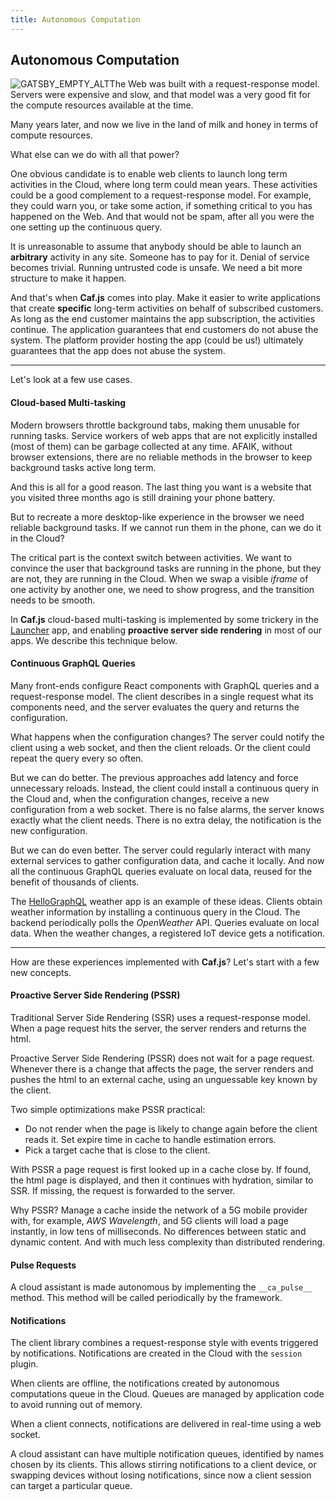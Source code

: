 ```yaml
---
title: Autonomous Computation
---
```

## Autonomous Computation

![GATSBY_EMPTY_ALT](../images/randy-fath-KyreMg96fuA-unsplash.jpg)The Web was built with a request-response model. Servers were expensive and slow, and that model was a very good fit for the compute resources available at the time.

Many years later, and now we live in the land of milk and honey in terms of compute resources.

What else can we do with all that power?

One obvious candidate is to enable web clients to launch long term activities in the Cloud, where long term could mean years. These activities could be a good complement to a request-response model. For example, they could warn you, or take some action, if something critical to you has happened on the Web. And that would not be spam, after all you were the one setting up the continuous query.

It is unreasonable to assume that anybody should be able to launch an **arbitrary** activity in any site. Someone has to pay for it. Denial of service becomes trivial. Running untrusted code is unsafe. We need a bit more structure to make it happen.

And that's when **Caf.js** comes into play. Make it easier to write applications that create **specific** long-term activities on behalf of subscribed customers. As long as the end customer maintains the app subscription, the activities continue. The application guarantees that end customers do not abuse the system. The platform provider hosting the app (could be us!) ultimately guarantees that the app does not abuse the system.

<hr/>

Let's look at a few use cases.

#### Cloud-based Multi-tasking

Modern browsers throttle background tabs, making them unusable for running tasks. Service workers of web apps that are not explicitly installed (most of them) can be garbage collected at any time. AFAIK, without browser extensions, there are no reliable methods in the browser to keep background tasks active long term.

And this is all for a good reason. The last thing you want is a website that you visited three months ago is still draining your phone battery.

But to recreate a more desktop-like experience in the browser we need reliable background tasks. If we cannot run them in the phone, can we do it in the Cloud?

The critical part is the context switch between activities. We want to convince the user that background tasks are running in the phone, but they are not, they are running in the Cloud. When we swap a visible *iframe* of one activity by another one, we need to show progress, and the transition needs to be smooth.

In **Caf.js** cloud-based multi-tasking is implemented by some trickery in the [Launcher](https://github.com/cafjs/caf_launcher.git) app, and enabling **proactive server side rendering** in most of our apps. We describe this technique below.

#### Continuous GraphQL Queries

Many front-ends configure React components with GraphQL queries and a request-response model. The client describes in a single request what its components need, and the server evaluates the query and returns the configuration.

What happens when the configuration changes? The server could notify the client using a web socket, and then the client reloads. Or the client could repeat the query every so often.

But we can do better. The previous approaches add latency and force unnecessary reloads. Instead, the client could install a continuous query in the Cloud and, when the configuration changes, receive a new configuration from a web socket. There is no false alarms, the server knows exactly what the client needs. There is no extra delay, the notification is the new configuration.

But we can do even better. The server could regularly interact with many external services to gather configuration data, and cache it locally. And now all the continuous GraphQL queries evaluate on local data, reused for the benefit of thousands of clients.

The [HelloGraphQL](https://github.com/cafjs/caf_hellographql.git) weather app is an example of these ideas. Clients obtain weather information by installing a continuous query in the Cloud. The backend periodically polls the *OpenWeather* API. Queries evaluate on local data. When the weather changes, a registered IoT device gets a notification.

<hr/>

How are these experiences implemented with **Caf.js**? Let's start with a few new concepts.

#### Proactive Server Side Rendering (PSSR)

Traditional Server Side Rendering (SSR) uses a request-response model. When a page request hits the server, the server renders and returns the html.

Proactive Server Side Rendering (PSSR) does not wait for a page request. Whenever there is a change that affects the page, the server renders and pushes the html to an external cache, using an unguessable key known by the client.

Two simple optimizations make PSSR practical:

*  Do not render when the page is likely to change again before the client reads it. Set expire time in cache to handle estimation errors.
* Pick a target cache that is close to the client.

With PSSR a page request is first looked up in a cache close by. If found, the html page is displayed, and then it continues with hydration, similar to SSR. If missing, the request is forwarded to the server.

Why PSSR? Manage a cache inside the network of a 5G mobile provider with, for example, *AWS Wavelength*, and 5G clients will load a page instantly, in low tens of milliseconds. No differences between static and dynamic content. And with much less complexity than distributed rendering.


#### Pulse Requests

A cloud assistant is made autonomous by implementing the `__ca_pulse__` method.
This method will be called periodically by the framework.

#### Notifications

The client library combines a request-response style with events triggered by notifications. Notifications are created in the Cloud with the `session` plugin.

When clients are offline, the notifications created by autonomous computations queue in the Cloud. Queues are managed by application code to avoid running out of memory.

When a client connects, notifications are delivered in real-time using a web socket.

A cloud assistant can have multiple notification queues, identified by names chosen by its clients. This allows stirring notifications to a client device, or swapping devices without losing notifications, since now a client session can target a particular queue.
